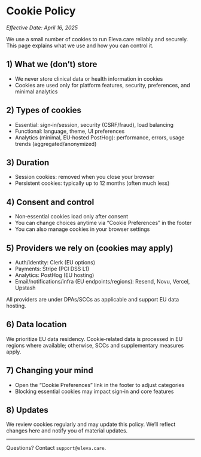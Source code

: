 # Cookie Policy

_Effective Date: April 16, 2025_

We use a small number of cookies to run Eleva.care reliably and securely. This page explains what we use and how you can control it.

## 1) What we (don’t) store

- We never store clinical data or health information in cookies
- Cookies are used only for platform features, security, preferences, and minimal analytics

## 2) Types of cookies

- Essential: sign‑in/session, security (CSRF/fraud), load balancing
- Functional: language, theme, UI preferences
- Analytics (minimal, EU‑hosted PostHog): performance, errors, usage trends (aggregated/anonymized)

## 3) Duration

- Session cookies: removed when you close your browser
- Persistent cookies: typically up to 12 months (often much less)

## 4) Consent and control

- Non‑essential cookies load only after consent
- You can change choices anytime via “Cookie Preferences” in the footer
- You can also manage cookies in your browser settings

## 5) Providers we rely on (cookies may apply)

- Auth/identity: Clerk (EU options)
- Payments: Stripe (PCI DSS L1)
- Analytics: PostHog (EU hosting)
- Email/notifications/infra (EU endpoints/regions): Resend, Novu, Vercel, Upstash

All providers are under DPAs/SCCs as applicable and support EU data hosting.

## 6) Data location

We prioritize EU data residency. Cookie‑related data is processed in EU regions where available; otherwise, SCCs and supplementary measures apply.

## 7) Changing your mind

- Open the “Cookie Preferences” link in the footer to adjust categories
- Blocking essential cookies may impact sign‑in and core features

## 8) Updates

We review cookies regularly and may update this policy. We’ll reflect changes here and notify you of material updates.

---

Questions? Contact `support@eleva.care`.
